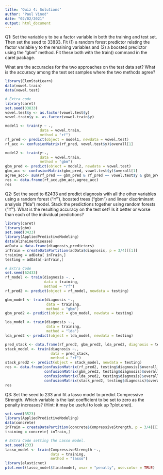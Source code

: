 ```yaml
---
title: 'Quiz 4: Solutions'
author: "Paul Vinod"
date: "02/02/2021"
output: html_document
---
```


Q1: Set the variable y to be a factor variable in both the training and test set. Then set the seed to 33833. Fit (1) a random forest predictor relating the factor variable y to the remaining variables and (2) a boosted predictor using the "gbm" method. Fit these both with the train() command in the caret package. 

What are the accuracies for the two approaches on the test data set? What is the accuracy among the test set samples where the two methods agree? 

```r
library(ElemStatLearn)
data(vowel.train)
data(vowel.test)

# Extra code
library(caret)
set.seed(33833)
vowel.test$y <- as.factor(vowel.test$y)
vowel.train$y <- as.factor(vowel.train$y)

model1 <- train(y ~ .,
                data = vowel.train,
                method = "rf")
rf_pred <- predict(object = model1, newdata = vowel.test)
rf_acc <- confusionMatrix(rf_pred, vowel.test$y)$overall[1]

model2 <- train(y~., 
                data = vowel.train, 
                method = "gbm")
gbm_pred <- predict(object = model2, newdata = vowel.test)
gbm_acc <- confusionMatrix(gbm_pred, vowel.test$y)$overall[1]
agree_acc<- sum(rf_pred == gbm_pred & rf_pred == vowel.test$y & gbm_pred == vowel.test$y)/sum(rf_pred == gbm_pred)
res <- data.frame(rf_acc,gbm_acc,agree_acc)
res
```

Q2: Set the seed to 62433 and predict diagnosis with all the other variables using a random forest ("rf"), boosted trees ("gbm") and linear discriminant analysis ("lda") model. Stack the predictions together using random forests ("rf"). What is the resulting accuracy on the test set? Is it better or worse than each of the individual predictions?
```r
library(caret)
library(gbm)
set.seed(3433)
library(AppliedPredictiveModeling)
data(AlzheimerDisease)
adData = data.frame(diagnosis,predictors)
inTrain = createDataPartition(adData$diagnosis, p = 3/4)[[1]]
training = adData[ inTrain,]
testing = adData[-inTrain,]

# Extra Code 
set.seed(62433)
rf_model <- train(diagnosis ~. , 
                  data = training,
                  method = "rf")
rf_pred2 <- predict(object = rf_model, newdata = testing)

gbm_model <- train(diagnosis ~., 
                   data = training, 
                   method = "gbm")
gbm_pred2 <- predict(object = gbm_model, newdata = testing)

lda_model <- train(diagnosis ~., 
                   data = training, 
                   method = "lda")
lda_pred2 <- predict(object = lda_model, newdata = testing)

pred_stack <- data.frame(rf_pred2, gbm_pred2, lda_pred2, diagnosis = testing$diagnosis)
stack_model <- train(diagnosis ~., 
                     data = pred_stack, 
                     method = "rf")
stack_pred2 <- predict(object = stack_model, newdata = testing)
res <- data.frame(confusionMatrix(rf_pred2, testing$diagnosis)$overall[1],
                  confusionMatrix(gbm_pred2, testing$diagnosis)$overall[1],
                  confusionMatrix(lda_pred2, testing$diagnosis)$overall[1],
                  confusionMatrix(stack_pred2, testing$diagnosis)$overall[1])
res
```

Q3: 
Set the seed to 233 and fit a lasso model to predict Compressive Strength. Which variable is the last coefficient to be set to zero as the penalty increases? (Hint: it may be useful to look up ?plot.enet). 

```r
set.seed(3523)
library(AppliedPredictiveModeling)
data(concrete)
inTrain = createDataPartition(concrete$CompressiveStrength, p = 3/4)[[1]]
training = concrete[ inTrain,]

# Extra Code setting the Lasso model. 
set.seed(233)
lasso_model <- train(CompressiveStrength ~., 
                     data = training, 
                     method = "lasso")
library(elasticnet)
plot.enet(lasso_model$finalmodel, xvar = "penalty", use.color = TRUE)


```